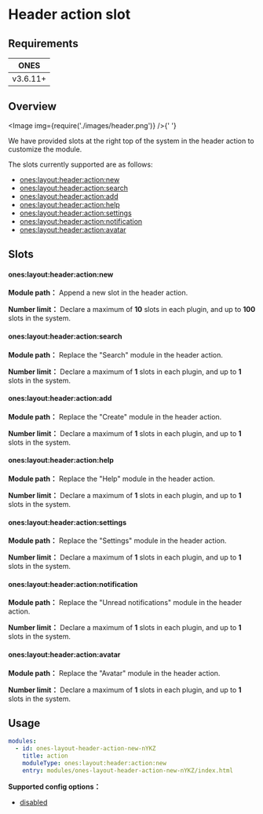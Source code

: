 
# Header action slot

## Requirements

| **ONES** |
| :------: |
| v3.6.11+ |

## Overview

<Image img={require('./images/header.png')} />{' '}

We have provided slots at the right top of the system in the header action to customize the module.

The slots currently supported are as follows:

- [ones:layout:header:action:new](#oneslayoutheaderactionnew)
- [ones:layout:header:action:search](#oneslayoutheaderactionsearch)
- [ones:layout:header:action:add](#oneslayoutheaderactionadd)
- [ones:layout:header:action:help](#oneslayoutheaderactionhelp)
- [ones:layout:header:action:settings](#oneslayoutheaderactionsettings)
- [ones:layout:header:action:notification](#oneslayoutheaderactionnotification)
- [ones:layout:header:action:avatar](#oneslayoutheaderactionavatar)

## Slots

#### ones:layout:header:action:new

**Module path：** Append a new slot in the header action.

**Number limit：** Declare a maximum of **10** slots in each plugin, and up to **100** slots in the system.

#### ones:layout:header:action:search

**Module path：** Replace the "Search" module in the header action.

**Number limit：** Declare a maximum of **1** slots in each plugin, and up to **1** slots in the system.

#### ones:layout:header:action:add

**Module path：** Replace the "Create" module in the header action.

**Number limit：** Declare a maximum of **1** slots in each plugin, and up to **1** slots in the system.

#### ones:layout:header:action:help

**Module path：** Replace the "Help" module in the header action.

**Number limit：** Declare a maximum of **1** slots in each plugin, and up to **1** slots in the system.

#### ones:layout:header:action:settings

**Module path：** Replace the "Settings" module in the header action.

**Number limit：** Declare a maximum of **1** slots in each plugin, and up to **1** slots in the system.

#### ones:layout:header:action:notification

**Module path：** Replace the "Unread notifications" module in the header action.

**Number limit：** Declare a maximum of **1** slots in each plugin, and up to **1** slots in the system.

#### ones:layout:header:action:avatar

**Module path：** Replace the "Avatar" module in the header action.

**Number limit：** Declare a maximum of **1** slots in each plugin, and up to **1** slots in the system.

## Usage

```yaml
modules:
  - id: ones-layout-header-action-new-nYKZ
    title: action
    moduleType: ones:layout:header:action:new
    entry: modules/ones-layout-header-action-new-nYKZ/index.html
```

**Supported config options：**

- [disabled](../../../../reference/config/plugin.md#disabled)
